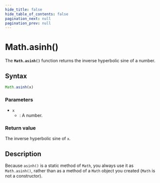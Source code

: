 ```yaml
---
hide_title: false
hide_table_of_contents: false
pagination_next: null
pagination_prev: null
---
```

# Math.asinh()

The **`Math.asinh()`** function returns the inverse hyperbolic sine of a number. 

## Syntax

```js
Math.asinh(x)
```

### Parameters

- `x`
  - : A number.

### Return value

The inverse hyperbolic sine of `x`.

## Description

Because `asinh()` is a static method of `Math`, you always use it as `Math.asinh()`, rather than as a method of a `Math` object you created (`Math` is not a constructor).
